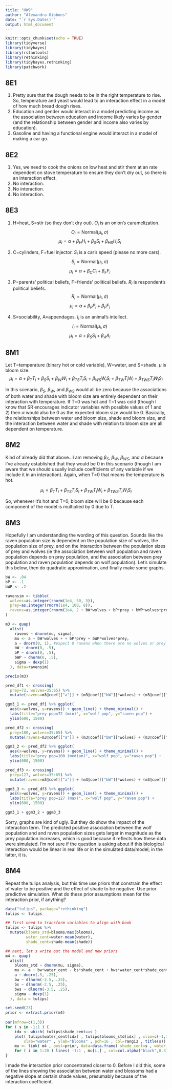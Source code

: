 ```yaml
---
title: "HW9"
author: "Alexandra Gibbons"
date: "`r Sys.Date()`"
output: html_document
---
```


```r
knitr::opts_chunk$set(echo = TRUE)
library(tidyverse)
library(tidybayes)
library(rstantools)
library(rethinking)
library(tidybayes.rethinking)
library(patchwork)
```

## 8E1
1) Pretty sure that the dough needs to be in the right temperature to rise. So, temperature and yeast would lead to an interaction effect in a model of how much bread dough rises.
2) Education and gender would interact in a model predicting income as the association between education and income likely varies by gender (and the relationship between gender and income also varies by education).
3) Gasoline and having a functional engine would interact in a model of making a car go. 

## 8E2
1) Yes, we need to cook the onions on low heat and stir them at an rate dependent on stove temperature to ensure they don't dry out, so there is an interaction effect. 
2) No interaction. 
3) No interaction. 
4) No interaction. 

## 8E3

1) H=heat, S=stir (so they don't dry out). $O_i$ is an onion's caramelization.
$$O_i = \text{Normal}(\mu_i, \sigma)$$
$$\mu_i=\alpha + \beta_H H_i + \beta_S S_i + \beta_{HS} H_i S_i$$

2) C=cylinders, F=fuel injector. $S_i$ is a car's speed (please no more cars). 
$$S_i = \text{Normal}(\mu_i, \sigma)$$
$$\mu_i=\alpha + \beta_C C_i + \beta_F F_i$$

3) P=parents' political beliefs, F=friends' political beliefs. $R_i$ is respondent's political beliefs.
$$R_i = \text{Normal}(\mu_i, \sigma)$$
$$\mu_i=\alpha + \beta_P P_i + \beta_F F_i$$
4) S=sociability, A=appendages.  $I_i$ is an animal's intellect.
$$I_i = \text{Normal}(\mu_i, \sigma)$$
$$\mu_i=\alpha + \beta_S S_i + \beta_A A_i$$

## 8M1 
Let T=temperature (binary hot or cold variable), W=water, and S=shade. $\mu$ is bloom size.
$$\mu_i=\alpha + \beta_T T_i +\beta_S S_i + \beta_W W_i + \beta_{TS} T_i S_i + \beta_{WS} W_i S_i + \beta_{TW} T_i W_i + \beta_{TWS} T_i W_i S_i$$

In this scenario, $\beta_S$, $\beta_W$, and $\beta_{WS}$ would all be zero because the associations of both water and shade with bloom size are entirely dependent on their interaction with temperature. If T=0 was hot and T=1 was cold (though I know that SR encourages indicator variables with possible values of 1 and 2) then $\alpha$ would also be 0 as the expected bloom size would be 0. Basically, the relationships between water and bloom size, shade and bloom size, and the interaction between water and shade with relation to bloom size are all dependent on temperature.

## 8M2 
Kind of already did that above...I am removing  $\beta_S$, $\beta_W$,  $\beta_{WS}$, and $\alpha$ because I've already established that they would be 0 in this scenario (though I am aware that we should usually include coefficients of any variable if we include it in an interaction). Again, when T=0 that means the temperature is hot.

$$\mu_i= \beta_T T_i + \beta_{TS} T_i S_i + \beta_{TW} T_i W_i + \beta_{TWS} T_i W_i S_i$$

So, whenever it's hot and T=0, bloom size will be 0 because each component of the model is multiplied by 0 due to T. 

## 8M3
Hopefully I am understanding the wording of this question. Sounds like the raven population size is dependent on the population size of wolves, the population size of prey, and on the interaction between the population sizes of prey and wolves (ie the association between wolf population and raven population depends on prey population, and the association between prey population and raven population depends on wolf population). Let's simulate this below, then do quadratic approximation, and finally make some graphs. 

```r
bW <- .04
bP <- .1
bWP <- .2

ravensim <- tibble(
  wolves=as.integer(rnorm(1e4, 50, 5)),
  prey=as.integer(rnorm(1e4, 100, 8)),
  ravens=as.integer(rnorm(1e4, 2 + bW*wolves + bP*prey + bWP*wolves*prey, 15))
)

m3 <- quap(
  alist(
    ravens ~ dnorm(mu, sigma),
    mu <- a + bW*wolves + + bP*prey + bWP*wolves*prey,
    a ~ dnorm(0, 1), #expect 0 ravens when there are no wolves or prey
    bW ~ dnorm(0, .5),
    bP ~ dnorm(0, .5),
    bWP ~ dnorm(0, .5),
    sigma ~ dexp(1)
  ), data=ravensim)

precis(m3)

pred_df1 <- crossing(
  prey=72, wolves=35:65) %>% 
  mutate(ravens=m3@coef[["a"]] + (m3@coef[["bW"]]*wolves) + (m3@coef[["bP"]]*prey) + (m3@coef[["bWP"]]*wolves*prey))

ggm3_1 <- pred_df1 %>% ggplot(
  aes(x=wolves, y=ravens)) + geom_line() + theme_minimal() +
  labs(title="prey pop=72 (min)", x="wolf pop", y="raven pop") + 
  ylim(600, 1500)

pred_df2 <- crossing(
  prey=100, wolves=35:65) %>% 
  mutate(ravens=m3@coef[["a"]] + (m3@coef[["bW"]]*wolves) + (m3@coef[["bP"]]*prey) + (m3@coef[["bWP"]]*wolves*prey))

ggm3_2 <- pred_df2 %>% ggplot(
  aes(x=wolves, y=ravens)) + geom_line() + theme_minimal() +
  labs(title="prey pop=100 (median)", x="wolf pop", y="raven pop") +
  ylim(600, 1500)

pred_df3 <- crossing(
  prey=127, wolves=35:65) %>% 
  mutate(ravens=m3@coef[["a"]] + (m3@coef[["bW"]]*wolves) + (m3@coef[["bP"]]*prey) + (m3@coef[["bWP"]]*wolves*prey))

ggm3_3 <- pred_df3 %>% ggplot(
  aes(x=wolves, y=ravens)) + geom_line() + theme_minimal() +
  labs(title="prey pop=127 (max)", x="wolf pop", y="raven pop") +
  ylim(600, 1500)

ggm3_1 + ggm3_2 + ggm3_3
```

Sorry, graphs are kind of ugly. But they do show the impact of the interaction term. The predicted positive association between the wolf population and and raven population sizes gets larger in magnitude as the prey population increases, which is good because it reflects how these data were simulated. I'm not sure if the question is asking about if this biological interaction would be linear in real life or in the simulated data/model; in the latter, it is. 


## 8M4
Repeat the tulips analysis, but this time use priors that constrain the effect of water to be positive and the effect of shade to be negative. Use prior predictive simulation. What do these prior assumptions mean for the interaction prior, if anything?


```r
data("tulips", package="rethinking")
tulips <- tulips

## first need to transform variables to align with book 
tulips <- tulips %>% 
  mutate(blooms_std=blooms/max(blooms),
         water_cent=water-mean(water),
         shade_cent=shade-mean(shade))

## next, let's write out the model and new priors 
m4 <- quap(
  alist(
    blooms_std ~ dnorm(mu, sigma),
    mu <- a + bw*water_cent - bs*shade_cent + bws*water_cent*shade_cent,
    a ~ dnorm(.5, .25),
    bw ~ dlnorm(-2.5, .25),
    bs ~ dlnorm(-2.5, .25),
    bws ~ dlnorm(-3.5, .25),
    sigma ~ dexp(1)
  ), data = tulips)

set.seed(23)
prior <- extract.prior(m4)
                  
par(mfrow=c(1,3)) 
for ( s in -1:1 ) {
    idx <- which( tulips$shade_cent==s )
    plot( tulips$water_cent[idx] , tulips$blooms_std[idx] , xlim=c(-1,1) , ylim=c(0,1) ,
        xlab="water" , ylab="blooms" , pch=16 , col=rangi2 , title(s))
    mu <- link( m4 , post=prior, data=data.frame( shade_cent=s , water_cent=-1:1) )
    for ( i in 1:20 ) lines( -1:1 , mu[i,] , col=col.alpha("black",0.3) )
}

```

I made the interaction prior concentrated closer to 0. Before I did this, some of the lines showing the association between water and blossoms had a negative slope at certain shade values, presumably because of the interaction coefficient. 
